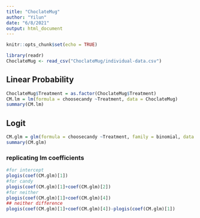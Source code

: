 ```yaml
---
title: "ChoclateMug"
author: "Yilun"
date: "6/8/2021"
output: html_document
---
```


```r
knitr::opts_chunk$set(echo = TRUE)
```
```r
library(readr)
ChoclateMug <- read_csv("ChoclateMug/individual-data.csv")
```
## Linear Probability
```r
ChoclateMug$Treatment = as.factor(ChoclateMug$Treatment)
CM.lm = lm(formula = choosecandy ~Treatment, data = ChoclateMug)
summary(CM.lm)

```
## Logit
```r
CM.glm = glm(formula = choosecandy ~Treatment, family = binomial, data = ChoclateMug)
summary(CM.glm)
```

### replicating lm coefficients
```r
#for intercept
plogis(coef(CM.glm)[1])
#for candy
plogis(coef(CM.glm)[1]+coef(CM.glm)[2])
#for neither
plogis(coef(CM.glm)[1]+coef(CM.glm)[4])
## neither difference
plogis(coef(CM.glm)[1]+coef(CM.glm)[4])-plogis(coef(CM.glm)[1])
```

